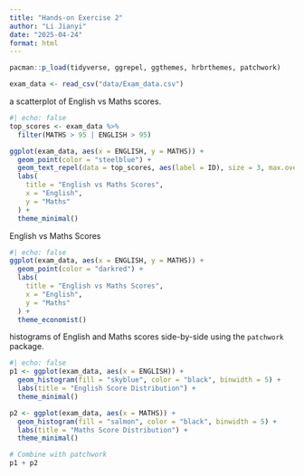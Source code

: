 ```yaml
---
title: "Hands-on Exercise 2"
author: "Li Jianyi"
date: "2025-04-24"
format: html
---
```


```r
pacman::p_load(tidyverse, ggrepel, ggthemes, hrbrthemes, patchwork)
```

```r
exam_data <- read_csv("data/Exam_data.csv")
```

a scatterplot of English vs Maths scores.

```r
#| echo: false
top_scores <- exam_data %>%
  filter(MATHS > 95 | ENGLISH > 95)

ggplot(exam_data, aes(x = ENGLISH, y = MATHS)) +
  geom_point(color = "steelblue") +
  geom_text_repel(data = top_scores, aes(label = ID), size = 3, max.overlaps = 1000) +
  labs(
    title = "English vs Maths Scores",
    x = "English",
    y = "Maths"
  ) +
  theme_minimal()
```

English vs Maths Scores

```r
#| echo: false
ggplot(exam_data, aes(x = ENGLISH, y = MATHS)) +
  geom_point(color = "darkred") +
  labs(
    title = "English vs Maths Scores",
    x = "English",
    y = "Maths"
  ) +
  theme_economist()
```

histograms of English and Maths scores side-by-side using the `patchwork` package.

```r
#| echo: false
p1 <- ggplot(exam_data, aes(x = ENGLISH)) +
  geom_histogram(fill = "skyblue", color = "black", binwidth = 5) +
  labs(title = "English Score Distribution") +
  theme_minimal()

p2 <- ggplot(exam_data, aes(x = MATHS)) +
  geom_histogram(fill = "salmon", color = "black", binwidth = 5) +
  labs(title = "Maths Score Distribution") +
  theme_minimal()

# Combine with patchwork
p1 + p2
```